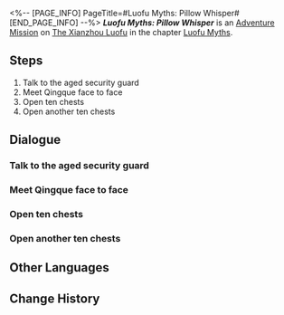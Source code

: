<%-- [PAGE_INFO]
PageTitle=#Luofu Myths: Pillow Whisper#
[END_PAGE_INFO] --%>
{{Stub|Dialogue.}}
{{Mission Infobox
|id            = 8015156
|title         = 
|image         = <!--Mission Luofu Myths: Pillow Whisper.png-->
|type          = Adventure
|event_name    = 
|chapter       = Luofu Myths
|requirements  = 
|summary       = <!--official mission summary from Fate's Atlas-->
|characters    = Qingque; Trailblazer
|startLocation = [[The Xianzhou Luofu]] - [[<!--starting area-->]]
|world         = The Xianzhou Luofu
|area          = <!--starting area-->
|prev          = 
|next          = 
|exp           = 
|credits       = 
|stellarJade   = 
|other         = 
}}
'''''Luofu Myths: Pillow Whisper''''' is an [[Adventure Mission]] on [[The Xianzhou Luofu]] in the chapter [[Luofu Myths]].

==Steps==
# Talk to the aged security guard
# Meet Qingque face to face
# Open ten chests
# Open another ten chests

<!--
==Gameplay Notes==

--><!--
==Trial Character==

-->
==Dialogue==
{{Stub Dialogue}}
===Talk to the aged security guard===
{{Mission Description|type=adventure|location=<!--to be added-->|The Realm-Keeping Commission Chancery has been transformed into a security room at the gates of a corporate building, and the Cloud Knight have become an aged security guard &mdash; Qingque's nightmare about getting rich is actually quite ambitious of her. You wonder how you should address her when you meet? General Qingque? Or President Qingque? Whatever. Seeing how long the que is, you decide to skip it.}}
{{Dialogue Start}}
:{{tx}}
{{Dialogue End}}

===Meet Qingque face to face===
{{Mission Description|type=adventure|location=<!--to be added-->|update|You meet Qingque, who has been consumed by her own ambitions. She feels rather... alien to you, but regardless, she decides to offer you a chance to get rich. You certainly can't say that she didn't look after you as a friend.}}
{{Dialogue Start}}
:{{tx}}
{{Dialogue End}}

===Open ten chests===
{{Dialogue Start}}
:{{tx}}
{{Dialogue End}}

===Open another ten chests===
{{Dialogue Start}}
:{{tx}}
{{Dialogue End}}

==Other Languages==
{{Other Languages
|en   = Luofu Myths: Pillow Whisper
|zhs  = 罗浮异闻•枕中记
|zht  = 羅浮異聞•枕中記
|ja   = 羅浮異聞・夢の中
|ko   = 나부 기문•침중기
|es   = Leyendas urbanas del Luofu: Recuerdos de la almohada
|fr   = Mythes du Luofu&nbsp;: Chuchotement d'oreiller
|ru   = Городские легенды Лофу: Записи из подушки
|th   = ตำนานพิศวงเมือง Luofu: บันทึกใต้หมอน
|vi   = Kỳ Bí Luofu - Lời Thì Thầm Của Gối
|de   = Legenden der Luofu: Die Welt auf einem Kissen
|id   = Legenda Urban Luofu: Cerita Indah di Balik Bantal
|pt   = Lendas do Luofu: Sussurros do Travesseiro
}}

==Change History==
{{Change History|1.5}}
